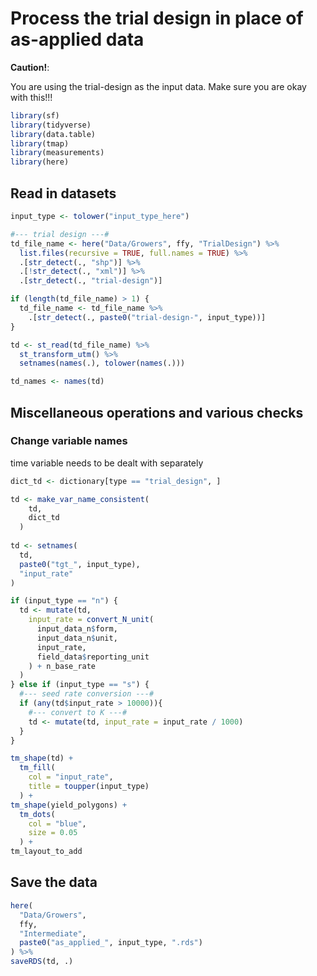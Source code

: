 # Process the trial design in place of as-applied data

**Caution!**:

You are using the trial-design as the input data. Make sure you are okay with this!!!

```r
library(sf)
library(tidyverse)
library(data.table)
library(tmap)
library(measurements)
library(here)
```

## Read in datasets

```r
input_type <- tolower("input_type_here")

#--- trial design ---#
td_file_name <- here("Data/Growers", ffy, "TrialDesign") %>% 
  list.files(recursive = TRUE, full.names = TRUE) %>%
  .[str_detect(., "shp")] %>%
  .[!str_detect(., "xml")] %>%
  .[str_detect(., "trial-design")] 

if (length(td_file_name) > 1) {
  td_file_name <- td_file_name %>% 
    .[str_detect(., paste0("trial-design-", input_type))]
}

td <- st_read(td_file_name) %>%
  st_transform_utm() %>%
  setnames(names(.), tolower(names(.)))

td_names <- names(td)
```

## Miscellaneous operations and various checks

### Change variable names

time variable needs to be dealt with separately

```r
dict_td <- dictionary[type == "trial_design", ]

td <- make_var_name_consistent(
    td, 
    dict_td 
  )
  
td <- setnames(
  td, 
  paste0("tgt_", input_type), 
  "input_rate"
)

if (input_type == "n") {
  td <- mutate(td, 
    input_rate = convert_N_unit(
      input_data_n$form, 
      input_data_n$unit, 
      input_rate, 
      field_data$reporting_unit
    ) + n_base_rate
  )
} else if (input_type == "s") {
  #--- seed rate conversion ---#
  if (any(td$input_rate > 10000)){
    #--- convert to K ---#
    td <- mutate(td, input_rate = input_rate / 1000)
  }
}

```

```r
tm_shape(td) +
  tm_fill(
    col = "input_rate",
    title = toupper(input_type)
  ) +
tm_shape(yield_polygons) +
  tm_dots(
    col = "blue", 
    size = 0.05
  ) +
tm_layout_to_add

```

## Save the data

```r
here(
  "Data/Growers", 
  ffy, 
  "Intermediate",
  paste0("as_applied_", input_type, ".rds")
) %>% 
saveRDS(td, .)
```


